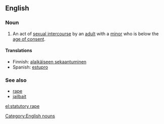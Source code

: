 {{wikipedia}}
==English==

===Noun===
{{en-noun|s}}

#{{context|legal}} An act of [[sexual intercourse]] by an [[adult]] with a [[minor]] who is below the [[age of consent]].

====Translations====
* Finnish: [[alaikäiseen sekaantuminen]]
* Spanish: [[estupro]] {{m}}

===See also===
* [[rape]]
* [[jailbait]]

[[Category:English nouns]]

[[el:statutory rape]]